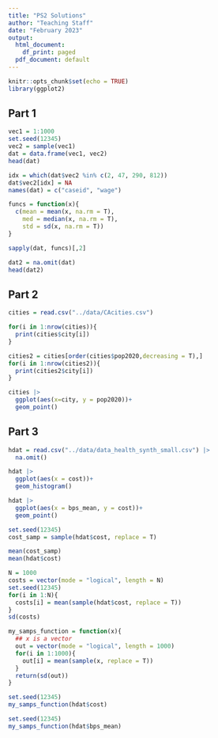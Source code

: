 ```yaml
---
title: "PS2 Solutions"
author: "Teaching Staff"
date: "February 2023"
output:
  html_document:
    df_print: paged
  pdf_document: default
---
```


```r
knitr::opts_chunk$set(echo = TRUE)
library(ggplot2)
```

## Part 1 

```r
vec1 = 1:1000
set.seed(12345)
vec2 = sample(vec1)
dat = data.frame(vec1, vec2)
head(dat)
```

```r
idx = which(dat$vec2 %in% c(2, 47, 290, 812))
dat$vec2[idx] = NA
names(dat) = c("caseid", "wage")

funcs = function(x){
  c(mean = mean(x, na.rm = T),
    med = median(x, na.rm = T),
    std = sd(x, na.rm = T))
}

sapply(dat, funcs)[,2]
```

```r
dat2 = na.omit(dat)
head(dat2)
```

## Part 2 

```r
cities = read.csv("../data/CAcities.csv")

for(i in 1:nrow(cities)){
  print(cities$city[i])
}

cities2 = cities[order(cities$pop2020,decreasing = T),]
for(i in 1:nrow(cities2)){
  print(cities2$city[i])
}

cities |>
  ggplot(aes(x=city, y = pop2020))+
  geom_point()
```

## Part 3 

```r
hdat = read.csv("../data/data_health_synth_small.csv") |>
  na.omit()

hdat |>
  ggplot(aes(x = cost))+
  geom_histogram()
```

```r
hdat |>
  ggplot(aes(x = bps_mean, y = cost))+
  geom_point()

```

```r
set.seed(12345)
cost_samp = sample(hdat$cost, replace = T)

mean(cost_samp)
mean(hdat$cost)
```

```r
N = 1000
costs = vector(mode = "logical", length = N)
set.seed(12345)
for(i in 1:N){
  costs[i] = mean(sample(hdat$cost, replace = T))
}
sd(costs)

```

```r
my_samps_function = function(x){
  ## x is a vector 
  out = vector(mode = "logical", length = 1000)
  for(i in 1:1000){
    out[i] = mean(sample(x, replace = T))
  }
  return(sd(out))
}

set.seed(12345)
my_samps_function(hdat$cost)
```

```r
set.seed(12345)
my_samps_function(hdat$bps_mean)
```